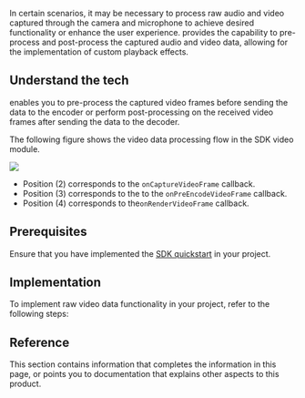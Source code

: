 
In certain scenarios, it may be necessary to process raw audio and video captured through the camera and microphone to achieve desired functionality or enhance the user experience. <Vpd k="SDK" /> provides the capability to pre-process and post-process the captured audio and video data, allowing for the implementation of custom playback effects.

## Understand the tech

<Vpd k="SDK" /> enables you to pre-process the captured video frames before sending the data to the encoder or perform post-processing on the received video frames after sending the data to the decoder.

The following figure shows the video data processing flow in the SDK video module.

![](/images/video-sdk/video-module.png)

* Position (2) corresponds to the `onCaptureVideoFrame` callback.
* Position (3) corresponds to the to the `onPreEncodeVideoFrame` callback.
* Position (4) corresponds to the`onRenderVideoFrame` callback.

## Prerequisites

Ensure that you have implemented the [SDK quickstart](../../video-calling/get-started/get-started-sdk) in your project.

## Implementation

To implement raw video data functionality in your project, refer to the following steps:

<ProjectImplement/>

## Reference

This section contains information that completes the information in this page, or points you to documentation that explains other aspects to this product.
<Reference/>

